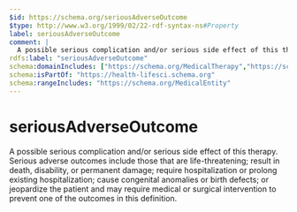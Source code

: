 ```yaml
---
$id: https://schema.org/seriousAdverseOutcome
$type: http://www.w3.org/1999/02/22-rdf-syntax-ns#Property
label: seriousAdverseOutcome
comment: |
  A possible serious complication and/or serious side effect of this therapy. Serious adverse outcomes include those that are life-threatening; result in death, disability, or permanent damage; require hospitalization or prolong existing hospitalization; cause congenital anomalies or birth defects; or jeopardize the patient and may require medical or surgical intervention to prevent one of the outcomes in this definition.
rdfs:label: "seriousAdverseOutcome"
schema:domainIncludes: ["https://schema.org/MedicalTherapy","https://schema.org/MedicalDevice"]
schema:isPartOf: "https://health-lifesci.schema.org"
schema:rangeIncludes: "https://schema.org/MedicalEntity"
---
```


# seriousAdverseOutcome

A possible serious complication and/or serious side effect of this therapy. Serious adverse outcomes include those that are life-threatening; result in death, disability, or permanent damage; require hospitalization or prolong existing hospitalization; cause congenital anomalies or birth defects; or jeopardize the patient and may require medical or surgical intervention to prevent one of the outcomes in this definition.

